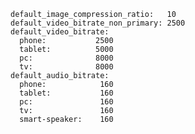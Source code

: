 ```
default_image_compression_ratio:   10
default_video_bitrate_non_primary: 2500
default_video_bitrate:
  phone:           2500
  tablet:          5000
  pc:              8000
  tv:              8000
default_audio_bitrate:
  phone:            160
  tablet:           160
  pc:               160
  tv:               160
  smart-speaker:    160
```
